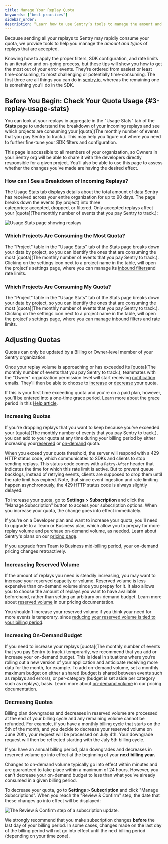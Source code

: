 ```yaml
---
title: Manage Your Replay Quota
keywords: ["best practices"]
sidebar_order:
description: “Learn how to use Sentry’s tools to manage the amount and types of replays you pay for.”
---
```


Because sending all your replays to Sentry may rapidly consume your quota, we provide tools to help you manage the *amount and types* of replays that are accepted.

Knowing how to apply the proper filters, SDK configuration, and rate limits is an iterative and on-going process, but these tips will show you how to get the most out of your error events. They’re ordered from easiest or least time-consuming, to most challenging or potentially time-consuming. The first three are all things you can do in [sentry.io](https://sentry.io/), whereas the remaining one is something you'll do in the SDK.

## Before You Begin: Check Your Quota Usage {#3-replay-usage-stats}

You can look at your replays in aggregate in the "Usage Stats" tab of the **Stats** page to understand the breakdown of your incoming replays and see which projects are consuming your [quota](The monthly number of events that you pay Sentry to track.). This may help you figure out where you need to further fine-tune your SDK filters and configuration.

This page is accessible to all members of your organization, so Owners in your Sentry org will be able to share it with the developers directly responsible for a given project. You’ll also be able to use this page to assess whether the changes you've made are having the desired effect.

### How can I See a Breakdown of Incoming Replays?

The Usage Stats tab displays details about the total amount of data Sentry has received across your entire organization for up to 90 days. The page breaks down the events (by project) into three categories: accepted, dropped, or filtered. Only accepted replays affect your [quota](The monthly number of events that you pay Sentry to track.):

![Usage Stats page showing replays](usage-stats-replay.png)

### Which Projects Are Consuming the Most Quota?

The "Project" table in the "Usage Stats" tab of the Stats page breaks down your data by project, so you can identify the ones that are consuming the most [quota](The monthly number of events that you pay Sentry to track.). Clicking on the settings icon next to a project name in the table, will open the project's settings page, where you can manage its [inbound filters](#2-inbound-data-filters)and rate limits.

### Which Projects Are Consuming My Quota?


The "Project" table in the "Usage Stats" tab of the Stats page breaks down your data by project, so you can identify the ones that are consuming the most [quota](The monthly number of events that you pay Sentry to track.). Clicking on the settings icon next to a project name in the table, will open the project's settings page, where you can manage  inbound filters and rate limits.

##  Adjusting Quotas

<Note>

Quotas can only be updated by a Billing or Owner-level member of your Sentry organization.

</Note>

Once your replay volume is approaching or has exceeded its [quota](The monthly number of events that you pay Sentry to track.), teammates with the "Owner" organization permission level will start receiving [notification](/product/alerts/notifications/#quota-notifications) emails. They'll then be able to choose to [increase](#increasing-quotas) or [decrease](#decreasing-quotas) your quota.

If this is your first time exceeding quota and you're on a paid plan, however, you'll be entered into a one-time grace period. Learn more about the grace period in this [Help article](https://help.sentry.io/account/billing/what-happens-when-i-run-out-of-event-capacity-and-a-grace-period-is-triggered/).

### Increasing Quotas

If you're dropping replays that you want to keep because you've exceeded your [quota](The monthly number of events that you pay Sentry to track.), you can add to your quota at any time during your billing period by either increasing your[reserved](#reserved-volume) or [on-demand](#on-demand-budget) quota.

When you exceed your quota threshold, the server will respond with a 429 HTTP status code, which communicates to SDKs and clients to stop sending replays. This status code comes with a `Retry-After` header that indicates the time for which this rate limit is active. But to prevent queue backlogs, instead of retrying events, clients are supposed to drop them until the rate limit has expired. Note, that since event ingestion and rate limiting happen asynchronously, the 429 HTTP status code is always slightly delayed.

To increase your quota, go to **Settings > Subscription** and click the "Manage Subscription" button to access your subscription options. When you increase your quota, the change goes into effect immediately.

If you're on a Developer plan and want to increase your quota, you'll need to upgrade to a Team or Business plan, which allow you to prepay for more replay volume and purchase on-demand volume, as needed. Learn about Sentry's plans on our [pricing page](https://sentry.io/pricing/).

<Alert>

If you upgrade from Team to Business mid-billing period, your on-demand pricing changes retroactively.

</Alert>

### Increaseing Reserved Volume

If the amount of replays you need is steadily increasing, you may want to increase your reserved capacity or volume. Reserved volume is less expensive than on-demand volume since you prepay for it. It also allows you to choose the amount of replays you want to have available beforehand, rather than setting an arbitrary on-demand budget. Learn more about [reserved volume](/product/accounts/pricing/#prepaid-reserved-capacity) in our pricing documentation.

You shouldn't increase your reserved volume if you think your need for more events is temporary, since [reducing your reserved volume is tied to your billing period](#decreasing-quotas).

### Increasing On-Demand Budget

If you need to increase your replays [quota](The monthly number of events that you pay Sentry to track.) temporarily, we recommend that you add or increase your on-demand budget. This is ideal in situations where you’re rolling out a new version of your application and anticipate receiving more data for the month, for example. To add on-demand volume, set a monthly maximum budget on either a shared (budget is shared between events such as replays and errors), or per-category (budget is set aside per category such as replays), basis. Learn more about [on-demand volume](/product/accounts/pricing/#on-demand-capacity) in our pricing documentation.

### Decreasing Quotas

Billing plan downgrades and decreases in reserved volume are processed at the end of your billing cycle and any remaining volume cannot be refunded. For example, if you have a monthly billing cycle that starts on the 5th of the month, and you decide to decrease your reserved volume on June 20th, your request will be processed on July 4th. Your downgrade request will then be reflected starting with the July 5th billing cycle.

<Alert level="warning">

If you have an annual billing period, plan downgrades and decreases in reserved volume go into effect at the beginning of your **next billing year.**

</Alert>

Changes to on-demand volume typically go into effect within minutes and are guaranteed to take place within a maximum of 24 hours. However, you can't decrease your on-demand budget to less than what you've already consumed in a given billing period.

To decrease your quota, go to **Settings > Subscription** and click "Manage Subscriptions". When you reach the "Review & Confirm" step, the date that these changes go into effect will be displayed:

![The Review & Confirm step of a subscription update.](review-subscription.png)

<Note>

We strongly recommend that you make subscription changes **before** the last day of your billing period. In some cases, changes made on the last day of the billing period will not go into effect until the next billing period (depending on your time zone).

</Note>
